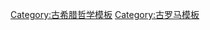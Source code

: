 {{Navbox
|name  = 伊壁鳩魯主義
|title = [[伊比鳩魯學派|伊壁鳩魯主義]]
|listclass  = hlist

|group1 = {{tsl|en|List of Epicurean philosophers|伊比鸠鲁学派哲学家列表|哲學家}}
|list1  = {{Navbox|subgroup

|group1 = 古希臘
|list1  =
* '''[[伊壁鸠鲁]]'''
* [[波吕亚努斯 (拉穆普萨库斯)|波吕亚努斯]]
* '''[[迈特罗多鲁斯 (拉穆普萨库斯)|梅特羅多勞斯]]'''
* {{tsl|en|Batis of Lampsacus|巴提斯 (兰普萨库斯)|巴提斯}}
* {{tsl|en|Leontion|雷翁提翁}}
* {{tsl|en|Carneiscus||Carneiscus}}
* {{tsl|en|Idomeneus of Lampsacus|兰普萨库斯的伊多墨纽斯|伊多美紐斯}}
* {{tsl|en|Hermarchus|赫爾馬庫斯}}
* [[克罗特斯|克羅特]]
* {{tsl|en|Themista of Lampsacus|忒米斯塔}}
* {{tsl|en|Leonteus of Lampsacus|兰普萨库斯的李昂提乌斯|李昂提乌斯}}
* {{tsl|en|Polystratus the Epicurean|波吕斯特拉托斯 (伊比鸠鲁学派)|波吕斯特拉托斯}}
* {{tsl|en|Dionysius of Lamptrai|迪奥尼修斯}}
* {{tsl|en|Basilides the Epicurean|巴西里得}}
* {{tsl|en|Philonides of Laodicea|菲洛尼底斯}}
* {{tsl|en|Diogenes of Tarsus|塔尔索斯的第欧根尼}}
* {{tsl|en|Alcaeus and Philiscus|阿尔开俄斯和菲利斯库斯}}
* {{tsl|en|Apollodorus the Epicurean|阿波罗多罗斯 (伊比鸠鲁学派)|阿波罗多罗斯}}
* {{tsl|en|Demetrius Lacon|达美崔斯}}
* '''{{tsl|en|Zeno of Sidon|西顿的芝诺}}'''

|group2 = 古羅馬
|list2 =
* {{tsl|en|Amafinius|阿马菲尼乌斯}}
* {{tsl|en|Rabirius (Epicurean)|雷比瑞斯}}
* {{tsl|en|Titus Albucius|提图斯·阿尔布西乌斯|蒂圖斯}}
* [[斐德羅]]
* '''{{tsl|en|Philodemus|菲洛得摩斯}}'''
* '''[[卢克莱修]]'''
* {{tsl|en|Patro the Epicurean|帕特罗}}
* {{tsl|en|Catius|卡提乌|卡提乌斯}}
* {{tsl|en|Siro the Epicurean|賽絡}}
* '''{{tsl|en|Diogenes of Oenoanda|奥伊诺安达的第欧根尼}}'''
}}

|group2 = 哲學理念
|list2  =
* [[伊比鳩魯學派|伊壁鳩魯主義]]
** [[享樂主義]]
* {{tsl|en|Tetrapharmakos|四重疗法}}

|group3 = 概念
|list3  =
* [[無痛 (哲學)|Aponia]]
* [[内心的宁静|Ataraxia]]
* {{tsl|en|Clinamen|克里纳门|Clinamen}}
* {{tsl|en|Eudaimonia|幸福 (哲学)|Eudaimonia}}
* {{tsl|en|Hedone|快乐 (哲学)|Hedone}}
* {{tsl|en|Metakosmia|中间世界|Metakosmia}}

|group4 = 著作
|list4  =
* 《[[物性論]]》
}}<noinclude>
{{collapsible option}}

[[Category:古希腊哲学模板]]
[[Category:古罗马模板]]

</noinclude>